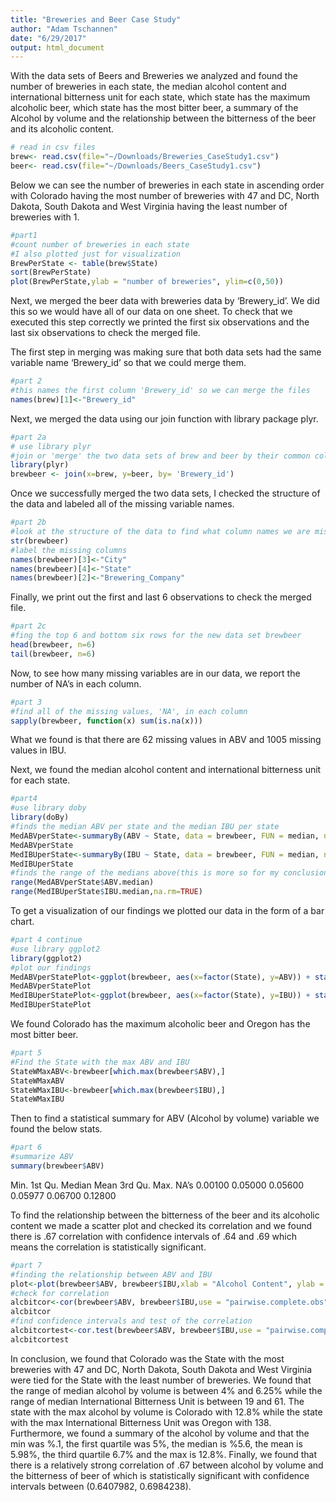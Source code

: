 ```yaml
---
title: "Breweries and Beer Case Study"
author: "Adam Tschannen"
date: "6/29/2017"
output: html_document
---
```



With the data sets of Beers and Breweries we analyzed and found the number of breweries in each state, the median alcohol content and international bitterness unit for each state, which state has the maximum alcoholic beer, which state has the most bitter beer, a summary of the Alcohol by volume and the relationship between the bitterness of the beer and its alcoholic content.
```r
# read in csv files 
brew<- read.csv(file="~/Downloads/Breweries_CaseStudy1.csv")
beer<- read.csv(file="~/Downloads/Beers_CaseStudy1.csv")
```

Below we can see the number of breweries in each state in ascending order with Colorado having the most number of breweries with 47 and DC, North Dakota, South Dakota and West Virginia having the least number of breweries with 1. 

```r
#part1
#count number of breweries in each state
#I also plotted just for visualization 
BrewPerState <- table(brew$State)
sort(BrewPerState)
plot(BrewPerState,ylab = "number of breweries", ylim=c(0,50))
```

Next, we merged the beer data with breweries data by 'Brewery_id'. We did this so we would have all of our data on one sheet. To check that we executed this step correctly we printed the first six observations and the last six observations to check the merged file.

The first step in merging was making sure that both data sets had the same variable name 'Brewery_id' so that we could merge them. 
```r
#part 2
#this names the first column 'Brewery_id' so we can merge the files
names(brew)[1]<-"Brewery_id"
```
Next, we merged the data using our join function with library package plyr.
```r
#part 2a
# use library plyr
#join or 'merge' the two data sets of brew and beer by their common column 'Brewery_id'
library(plyr)
brewbeer <- join(x=brew, y=beer, by= 'Brewery_id')
```
Once we successfully merged the two data sets, I checked the structure of the data and labeled all of the missing variable names. 
```r
#part 2b
#look at the structure of the data to find what column names we are missing
str(brewbeer)
#label the missing columns 
names(brewbeer)[3]<-"City"
names(brewbeer)[4]<-"State"
names(brewbeer)[2]<-"Brewering_Company"
```

Finally, we print out the first and last 6 observations to check the merged file.
```r
#part 2c
#fing the top 6 and bottom six rows for the new data set brewbeer
head(brewbeer, n=6)
tail(brewbeer, n=6)
```

Now, to see how many missing variables are in our data, we report the number of NA’s in each column.
```r
#part 3
#find all of the missing values, 'NA', in each column
sapply(brewbeer, function(x) sum(is.na(x)))
```
What we found is that there are 62 missing values in ABV and 1005 missing values in IBU. 

Next, we found the median alcohol content and international bitterness unit for each state. 
```r
#part4
#use library doby
library(doBy)
#finds the median ABV per state and the median IBU per state
MedABVperState<-summaryBy(ABV ~ State, data = brewbeer, FUN = median, na.rm = TRUE)
MedABVperState
MedIBUperState<-summaryBy(IBU ~ State, data = brewbeer, FUN = median, na.rm = TRUE)
MedIBUperState
#finds the range of the medians above(this is more so for my conclusion) 
range(MedABVperState$ABV.median)
range(MedIBUperState$IBU.median,na.rm=TRUE)
```
To get a visualization of our findings we plotted our data in the form of a bar chart. 
```r
#part 4 continue
#use library ggplot2
library(ggplot2)
#plot our findings 
MedABVperStatePlot<-ggplot(brewbeer, aes(x=factor(State), y=ABV)) + stat_summary(fun.y="median", geom="bar", na.rm = TRUE)
MedABVperStatePlot
MedIBUperStatePlot<-ggplot(brewbeer, aes(x=factor(State), y=IBU)) + stat_summary(fun.y="median", geom="bar", na.rm =TRUE)
MedIBUperStatePlot

```

We found Colorado has the maximum alcoholic beer and Oregon has the most bitter beer.
```r
#part 5
#Find the State with the max ABV and IBU
StateWMaxABV<-brewbeer[which.max(brewbeer$ABV),] 
StateWMaxABV
StateWMaxIBU<-brewbeer[which.max(brewbeer$IBU),]
StateWMaxIBU
```

Then to find a statistical summary for ABV (Alcohol by volume) variable we found the below stats.
```r
#part 6
#summarize ABV
summary(brewbeer$ABV)
```
  Min. 1st Qu.  Median    Mean 3rd Qu.    Max.    NA's 
0.00100 0.05000 0.05600 0.05977 0.06700 0.12800

To find the relationship between the bitterness of the beer and its alcoholic content we made a scatter plot and checked its correlation and we found there is .67 correlation with confidence intervals of .64 and .69 which means the correlation is statistically significant. 
```r
#part 7
#finding the relationship between ABV and IBU
plot<-plot(brewbeer$ABV, brewbeer$IBU,xlab = "Alcohol Content", ylab = "bitterness of the beer",abline(lm(brewbeer$IBU ~brewbeer$ABV), col="red"))
#check for correlation
alcbitcor<-cor(brewbeer$ABV, brewbeer$IBU,use = "pairwise.complete.obs", method = "pearson")
alcbitcor
#find confidence intervals and test of the correlation 
alcbitcortest<-cor.test(brewbeer$ABV, brewbeer$IBU,use = "pairwise.complete.obs", method = "pearson")
alcbitcortest
```
 

In conclusion, we found that Colorado was the State with the most breweries with
47 and DC, North Dakota, South Dakota and West Virginia were tied for the 
State with the least number of breweries. We found that the range of median 
alcohol by volume is between 4% and 6.25% while the range of median International
Bitterness Unit is between 19 and 61. The state with the max alcohol by volume 
is Colorado with 12.8% while the state with the max International Bitterness Unit
was Oregon with 138. Furthermore,  we found a summary of the alcohol by volume and that 
the min was %.1, the first quartile was 5%, the median is %5.6, the mean is  
5.98%, the third quartile 6.7% and the max is  12.8%. Finally, we found that 
there is a relatively strong correlation of .67 between alcohol by volume and the 
bitterness of beer of which is statistically significant with confidence intervals between (0.6407982, 0.6984238).


